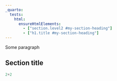 ```yaml
---
_quarto:
  tests:
    html:
      ensureHtmlElements:
        - ["section.level2 #my-section-heading"]
        - ["h1.title #my-section-heading"]
---
```


Some paragraph

## [Section title]{#my-section-heading}

```python
2+2
```
